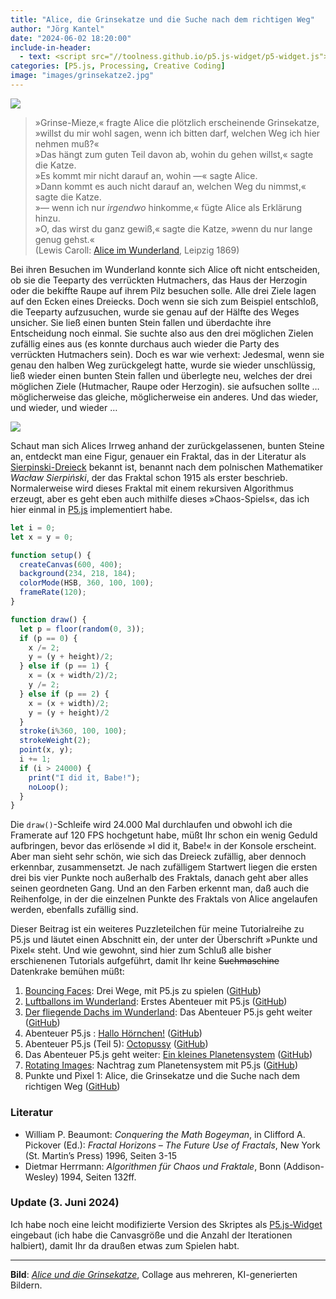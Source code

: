 ```yaml
---
title: "Alice, die Grinsekatze und die Suche nach dem richtigen Weg"
author: "Jörg Kantel"
date: "2024-06-02 18:20:00"
include-in-header:
  - text: <script src="//toolness.github.io/p5.js-widget/p5-widget.js"></script>
categories: [P5.js, Processing, Creative Coding]
image: "images/grinsekatze2.jpg"
---
```


[![](images/grinsekatze2-b.jpg)](https://www.flickr.com/photos/schockwellenreiter/53764618955/)

>»Grinse-Mieze,« fragte Alice die plötzlich erscheinende Grinsekatze, »willst du mir wohl sagen, wenn ich bitten darf, welchen Weg ich hier nehmen muß?«   
»Das hängt zum guten Teil davon ab, wohin du gehen willst,« sagte die Katze.   
»Es kommt mir nicht darauf an, wohin —« sagte Alice.   
»Dann kommt es auch nicht darauf an, welchen Weg du nimmst,« sagte die Katze.   
»— wenn ich nur *irgendwo* hinkomme,« fügte Alice als Erklärung hinzu.   
»O, das wirst du ganz gewiß,« sagte die Katze, »wenn du nur lange genug gehst.«   
(Lewis Caroll: [Alice im Wunderland](https://www.gutenberg.org/files/19778/19778-h/19778-h.htm#Sechstes_Kapitel), Leipzig 1869)

Bei ihren Besuchen im Wunderland konnte sich Alice oft nicht entscheiden, ob sie die Teeparty des verrückten Hutmachers, das Haus der Herzogin oder die bekiffte Raupe auf ihrem Pilz besuchen solle. Alle drei Ziele lagen auf den Ecken eines Dreiecks. Doch wenn sie sich zum Beispiel entschloß, die Teeparty aufzusuchen, wurde sie genau auf der Hälfte des Weges unsicher. Sie ließ einen bunten Stein fallen und überdachte ihre Entscheidung noch einmal. Sie suchte also aus den drei möglichen Zielen zufällig eines aus (es konnte durchaus auch wieder die Party des verrückten Hutmachers sein). Doch es war wie verhext: Jedesmal, wenn sie genau den halben Weg zurückgelegt hatte, wurde sie wieder unschlüssig, ließ wieder einen bunten Stein fallen und überlegte neu, welches der drei möglichen Ziele (Hutmacher, Raupe oder Herzogin). sie aufsuchen sollte … möglicherweise das gleiche, möglicherweise ein anderes. Und das wieder, und wieder, und wieder …

[![](images/sierp1.jpg)](https://www.flickr.com/photos/schockwellenreiter/53764532524/)

Schaut man sich Alices Irrweg anhand der zurückgelassenen, bunten Steine an, entdeckt man eine Figur, genauer ein Fraktal, das in der Literatur als [Sierpinski-Dreieck](https://de.wikipedia.org/wiki/Sierpinski-Dreieck) bekannt ist, benannt nach dem polnischen Mathematiker *Wacław Sierpiński*, der das Fraktal schon 1915 als erster beschrieb. Normalerweise wird dieses Fraktal mit einem rekursiven Algorithmus erzeugt, aber es geht eben auch mithilfe dieses »Chaos-Spiels«, das ich hier einmal in [P5.js](http://cognitiones.kantel-chaos-team.de/programmierung/creativecoding/processing/p5js.html) implementiert habe.

~~~javascript
let i = 0;
let x = y = 0;

function setup() {
  createCanvas(600, 400);
  background(234, 218, 184);
  colorMode(HSB, 360, 100, 100);
  frameRate(120);
}

function draw() {
  let p = floor(random(0, 3));
  if (p == 0) {
    x /= 2;
    y = (y + height)/2;
  } else if (p == 1) {
    x = (x + width/2)/2;
    y /= 2;
  } else if (p == 2) {
    x = (x + width)/2;
    y = (y + height)/2
  }
  stroke(i%360, 100, 100);
  strokeWeight(2);
  point(x, y);
  i += 1;
  if (i > 24000) {
    print("I did it, Babe!");
    noLoop();
  }
}
~~~

Die `draw()`-Schleife wird 24.000 Mal durchlaufen und obwohl ich die Framerate auf 120 FPS hochgetunt habe, müßt Ihr schon ein wenig Geduld aufbringen, bevor das erlösende »I did it, Babe!« in der Konsole erscheint. Aber man sieht sehr schön, wie sich das Dreieck zufällig, aber dennoch erkennbar, zusammensetzt. Je nach zufälligem Startwert liegen die ersten drei bis vier Punkte noch außerhalb des Fraktals, danach geht aber alles seinen geordneten Gang. Und an den Farben erkennt man, daß auch die Reihenfolge, in der die einzelnen Punkte des Fraktals von Alice angelaufen werden, ebenfalls zufällig sind.

Dieser Beitrag ist ein weiteres Puzzleteilchen für meine Tutorialreihe zu P5.js und läutet einen Abschnitt ein, der unter der Überschrift »Punkte und Pixel« steht. Und wie gewohnt, sind hier zum Schluß alle bisher erschienenen Tutorials aufgeführt, damit Ihr keine ~~Suchmaschine~~ Datenkrake bemühen müßt:

1. [Bouncing Faces](https://kantel.github.io/posts/2024051901_bouncing_faces/): Drei Wege, mit P5.js zu spielen ([GitHub](https://github.com/kantel/p5js/tree/master/bouncingfaces2))
2. [Luftballons im Wunderland](https://kantel.github.io/posts/2024052301_balloons_in_wonderland/): Erstes Abenteuer mit P5.js ([GitHub](https://github.com/kantel/p5js/tree/master/balloons))
3. [Der fliegende Dachs im Wunderland](https://kantel.github.io/posts/2024052501_dachs_im_eis_p5js/): Das Abenteuer P5.js geht weiter ([GitHub](https://github.com/kantel/p5js/tree/master/flyingbadger))
4. Abenteuer P5.js : [Hallo Hörnchen!](https://kantel.github.io/posts/2024052601_hallo_hoernchen/) ([GitHub](https://github.com/kantel/p5js/tree/master/hoernchen))
5. Abenteuer P5.js (Teil 5): [Octopussy](https://kantel.github.io/posts/2024052903_octopussy/) ([GitHub](https://github.com/kantel/p5js/tree/master/octopussy))
6. Das Abenteuer P5.js geht weiter: [Ein kleines Planetensystem](https://kantel.github.io/posts/2024053001_planetensystem_p5js/) ([GitHub](https://github.com/kantel/p5js/tree/master/planetensystem/small_planetary_system))
7. [Rotating Images](https://kantel.github.io/posts/2024053103_roating_images/): Nachtrag zum Planetensystem mit P5.js ([GitHub](https://github.com/kantel/p5js/tree/master/rotating_image))
8. Punkte und Pixel 1: Alice, die Grinsekatze und die Suche nach dem richtigen Weg ([GitHub](https://github.com/kantel/p5js/tree/master/sierp01))


### Literatur

- William P. Beaumont: *Conquering the Math Bogeyman*, in Clifford A. Pickover (Ed.): *Fractal Horizons – The Future Use of Fractals*, New York (St. Martin's Press) 1996, Seiten 3-15
- Dietmar Herrmann: *Algorithmen für Chaos und Fraktale*, Bonn (Addison-Wesley) 1994, Seiten 132ff.

### Update (3. Juni 2024)

<script type="text/p5" data-autoplay data-preview-width="400" data-height="300" data-p5-version="1.9.4">
let i = 0;
let x = y = 0;

function setup() {
  createCanvas(300, 200);
  background(234, 218, 184);
  colorMode(HSB, 360, 100, 100);
  frameRate(120);
}

function draw() {
  let p = floor(random(0, 3));
  if (p == 0) {
    x /= 2;
    y = (y + height)/2;
  } else if (p == 1) {
    x = (x + width/2)/2;
    y /= 2;
  } else if (p == 2) {
    x = (x + width)/2;
    y = (y + height)/2
  }
  stroke(i%360, 100, 100);
  strokeWeight(2);
  point(x, y);
  i += 1;
  if (i > 12000) {
    noLoop();
  }
}
</script>

Ich habe noch eine leicht modifizierte Version des Skriptes als [P5.js-Widget](http://cognitiones.kantel-chaos-team.de/programmierung/creativecoding/processing/p5xjswidget.html) eingebaut (ich habe die Canvasgröße und die Anzahl der Iterationen halbiert), damit Ihr da draußen etwas zum Spielen habt.

---

**Bild**: *[Alice und die Grinsekatze](https://www.flickr.com/photos/schockwellenreiter/53764618955/)*, Collage aus mehreren, KI-generierten Bildern.